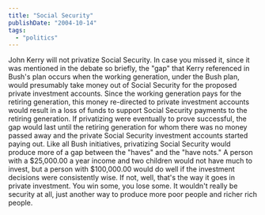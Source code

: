 ```yaml
---
title: "Social Security"
publishDate: "2004-10-14"
tags: 
  - "politics"
---
```


John Kerry will not privatize Social Security. In case you missed it, since it was mentioned in the debate so briefly, the "gap" that Kerry referenced in Bush's plan occurs when the working generation, under the Bush plan, would presumably take money out of Social Security for the proposed private investment accounts. Since the working generation pays for the retiring generation, this money re-directed to private investment accounts would result in a loss of funds to support Social Security payments to the retiring generation. If privatizing were eventually to prove successful, the gap would last until the retiring generation for whom there was no money passed away and the private Social Security investment accounts started paying out. Like all Bush initiatives, privatizing Social Security would produce more of a gap between the "haves" and the "have nots." A person with a $25,000.00 a year income and two children would not have much to invest, but a person with $100,000.00 would do well if the investment decisions were consistently wise. If not, well, that's the way it goes in private investment. You win some, you lose some. It wouldn't really be security at all, just another way to produce more poor people and richer rich people.
